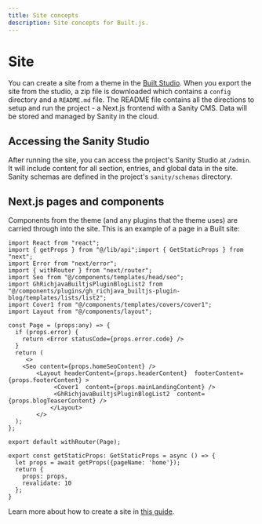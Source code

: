```yaml
---
title: Site concepts
description: Site concepts for Built.js.
---
```



# Site

You can create a site from a theme in the [Built Studio](/built-studio). When you export the site from the studio, a zip file is downloaded which contains a `config` directory and a `README.md` file.
The README file contains all the directions to setup and run the project - a Next.js frontend with a Sanity CMS. Data will be stored and managed by Sanity in the cloud.

## Accessing the Sanity Studio

After running the site, you can access the project's Sanity Studio at `/admin`. It will include content for all section, entries, and global data in the site. Sanity schemas are defined in the project's `sanity/schemas` directory.

## Next.js pages and components

Components from the theme (and any plugins that the theme uses) are carried through into the site. This is an example of a page in a Built site:

```tsx title="pages/index.tsx" copy
import React from "react";
import { getProps } from "@/lib/api";import { GetStaticProps } from "next";
import Error from "next/error";
import { withRouter } from "next/router";
import Seo from "@/components/templates/head/seo";
import GhRichjavaBuiltjsPluginBlogList2 from "@/components/plugins/gh_richjava_builtjs-plugin-blog/templates/lists/list2";
import Cover1 from "@/components/templates/covers/cover1";
import Layout from "@/components/layout";

const Page = (props:any) => {
  if (props.error) {
    return <Error statusCode={props.error.code} />
  }
  return (
     <>
	<Seo content={props.homeSeoContent} />
		<Layout headerContent={props.headerContent}  footerContent={props.footerContent} >
			 <Cover1  content={props.mainLandingContent} />
			 <GhRichjavaBuiltjsPluginBlogList2  content={props.blogTeaserContent} />
			</Layout>
		</>
  );
};

export default withRouter(Page);

export const getStaticProps: GetStaticProps = async () => {
  let props = await getProps({pageName: 'home'});
  return {
    props: props,
    revalidate: 10
  };
}
```

Learn more about how to create a site in [this guide](/guides/how-to-create-a-site).